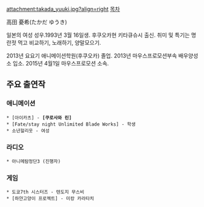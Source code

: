 attachment:takada_yuuki.jpg?align=right
[[목차]]

高田 憂希(たかだ ゆうき)

일본의 여성 성우.1993년 3월 16일생. 후쿠오카현 키타큐슈시 출신. 
취미 및 특기는 명란젓 먹고 비교하기, 노래하기, 양말모으기.

2013년 요요기 애니메이션학원(후쿠오카) 졸업.
2013년 마우스프로모션부속 배우양성소 입소.
2015년 4월1일 마우스프로모션 소속.



== 주요 출연작 ==
=== 애니메이션 ===
 * [아이카츠] - '''[쿠로사와 린]'''
 * [Fate/stay night Unlimited Blade Works] - 학생
 * 소년헐리웃 - 여성

=== 라디오 ===
 * 아니메탐정단3 (진행자)

=== 게임 ===
 * 도쿄7th 시스터즈 - 텐도지 무스비
 * [하얀고양이 프로젝트] - 미캉 카라타치
